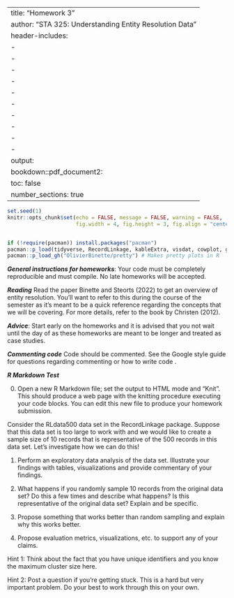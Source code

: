 
---
title: "Homework 3"
author: "STA 325: Understanding Entity Resolution Data"
header-includes: 
  - \usepackage{booktabs}
  - \usepackage{longtable}
  - \usepackage{floatrow}
  - \usepackage{setspace}
  - \usepackage{natbib}
  - \floatsetup[table]{capposition=bottom}
  - \usepackage[justification=centering]{caption}
  - \captionsetup{width=6in}
  - \numberwithin{equation}{section}
  - \doublespacing
output: 
  bookdown::pdf_document2:
    toc: false
    number_sections: true
---

```r
set.seed(1)
knitr::opts_chunk$set(echo = FALSE, message = FALSE, warning = FALSE,
                      fig.width = 4, fig.height = 3, fig.align = "center")


if (!require(pacman)) install.packages("pacman")
pacman::p_load(tidyverse, RecordLinkage, kableExtra, visdat, cowplot, ggrepel)
pacman::p_load_gh("OlivierBinette/pretty") # Makes pretty plots in R 
```

***General instructions for homeworks***: Your code must be completely reproducible and must compile. No late homeworks will be accepted.

***Reading*** Read the paper Binette and Steorts (2022) to get an overview of entity resolution. You'll want to refer to this during the course of the semester as it's meant to be a quick reference regarding the concepts that we will be covering. For more details, refer to the book by Christen (2012). 

***Advice***: Start early on the homeworks and it is advised that you not wait until the day of as these homeworks are meant to be longer and treated as case studies.

***Commenting code***
Code should be commented. See the Google style guide for questions regarding commenting or how to write code \url{https://google.github.io/styleguide/Rguide.xml}.

***R Markdown Test***

0. Open a new R Markdown file; set the output to HTML mode and "Knit". This should produce a web page with the knitting procedure executing your code blocks. You can edit this new file to produce your homework submission.


\textbf{Total points on assignment: 5 (reproducibility) + 30 points for the assignment.}

Consider the RLdata500 data set in the RecordLinkage package. Suppose that this data set is too large to work with and we would like to create a sample size of 10 records that is representative of the 500 records in this data set. Let’s investigate how we can do this!

1. Perform an exploratory data analysis of the data set. Illustrate your findings with tables, visualizations and provide commentary of your findings. 

2. What happens if you randomly sample 10 records from the original data set? Do this a few times and describe what happens? Is this representative of the original data set? Explain and be specific. 

3. Propose something that works better than random sampling and explain why this works better.

4. Propose evaluation metrics, visualizations, etc. to support any of your claims.

Hint 1: Think about the fact that you have unique identifiers and you know the maximum cluster size here. 

Hint 2: Post a question if you’re getting stuck. This is a hard but very important problem. Do your best to work through this on your own. 



